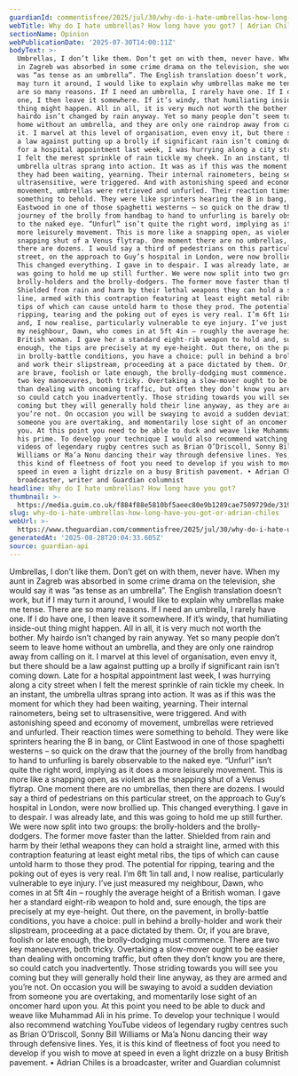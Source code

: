 ```yaml
---
guardianId: commentisfree/2025/jul/30/why-do-i-hate-umbrellas-how-long-have-you-got
webTitle: Why do I hate umbrellas? How long have you got? | Adrian Chiles
sectionName: Opinion
webPublicationDate: '2025-07-30T14:00:11Z'
bodyText: >-
  Umbrellas, I don’t like them. Don’t get on with them, never have. When my aunt
  in Zagreb was absorbed in some crime drama on the television, she would say it
  was “as tense as an umbrella”. The English translation doesn’t work, but if I
  may turn it around, I would like to explain why umbrellas make me tense. There
  are so many reasons. If I need an umbrella, I rarely have one. If I do have
  one, I then leave it somewhere. If it’s windy, that humiliating inside-out
  thing might happen. All in all, it is very much not worth the bother. My
  hairdo isn’t changed by rain anyway. Yet so many people don’t seem to leave
  home without an umbrella, and they are only one raindrop away from calling on
  it. I marvel at this level of organisation, even envy it, but there should be
  a law against putting up a brolly if significant rain isn’t coming down. Late
  for a hospital appointment last week, I was hurrying along a city street when
  I felt the merest sprinkle of rain tickle my cheek. In an instant, the
  umbrella ultras sprang into action. It was as if this was the moment for which
  they had been waiting, yearning. Their internal rainometers, being set to
  ultrasensitive, were triggered. And with astonishing speed and economy of
  movement, umbrellas were retrieved and unfurled. Their reaction times were
  something to behold. They were like sprinters hearing the B in bang, or Clint
  Eastwood in one of those spaghetti westerns – so quick on the draw that the
  journey of the brolly from handbag to hand to unfurling is barely observable
  to the naked eye. “Unfurl” isn’t quite the right word, implying as it does a
  more leisurely movement. This is more like a snapping open, as violent as the
  snapping shut of a Venus flytrap. One moment there are no umbrellas, then
  there are dozens. I would say a third of pedestrians on this particular
  street, on the approach to Guy’s hospital in London, were now brollied up.
  This changed everything. I gave in to despair. I was already late, and this
  was going to hold me up still further. We were now split into two groups: the
  brolly-holders and the brolly-dodgers. The former move faster than the latter.
  Shielded from rain and harm by their lethal weapons they can hold a straight
  line, armed with this contraption featuring at least eight metal ribs, the
  tips of which can cause untold harm to those they prod. The potential for
  ripping, tearing and the poking out of eyes is very real. I’m 6ft 1in tall
  and, I now realise, particularly vulnerable to eye injury. I’ve just measured
  my neighbour, Dawn, who comes in at 5ft 4in – roughly the average height of a
  British woman. I gave her a standard eight-rib weapon to hold and, sure
  enough, the tips are precisely at my eye-height. Out there, on the pavement,
  in brolly-battle conditions, you have a choice: pull in behind a brolly-holder
  and work their slipstream, proceeding at a pace dictated by them. Or, if you
  are brave, foolish or late enough, the brolly-dodging must commence. There are
  two key manoeuvres, both tricky. Overtaking a slow-mover ought to be easier
  than dealing with oncoming traffic, but often they don’t know you are there,
  so could catch you inadvertently. Those striding towards you will see you
  coming but they will generally hold their line anyway, as they are armed and
  you’re not. On occasion you will be swaying to avoid a sudden deviation from
  someone you are overtaking, and momentarily lose sight of an oncomer hard upon
  you. At this point you need to be able to duck and weave like Muhammad Ali in
  his prime. To develop your technique I would also recommend watching YouTube
  videos of legendary rugby centres such as Brian O’Driscoll, Sonny Bill
  Williams or Ma’a Nonu dancing their way through defensive lines. Yes, it is
  this kind of fleetness of foot you need to develop if you wish to move at
  speed in even a light drizzle on a busy British pavement. • Adrian Chiles is a
  broadcaster, writer and Guardian columnist
headline: Why do I hate umbrellas? How long have you got?
thumbnail: >-
  https://media.guim.co.uk/f884f88e5810bf5aeec80e9b1289cae7509729de/319_0_3623_2899/500.jpg
slug: why-do-i-hate-umbrellas-how-long-have-you-got-or-adrian-chiles
webUrl: >-
  https://www.theguardian.com/commentisfree/2025/jul/30/why-do-i-hate-umbrellas-how-long-have-you-got
generatedAt: '2025-08-28T20:04:33.605Z'
source: guardian-api
---
```

Umbrellas, I don’t like them. Don’t get on with them, never have. When my aunt in Zagreb was absorbed in some crime drama on the television, she would say it was “as tense as an umbrella”. The English translation doesn’t work, but if I may turn it around, I would like to explain why umbrellas make me tense. There are so many reasons. If I need an umbrella, I rarely have one. If I do have one, I then leave it somewhere. If it’s windy, that humiliating inside-out thing might happen. All in all, it is very much not worth the bother. My hairdo isn’t changed by rain anyway. Yet so many people don’t seem to leave home without an umbrella, and they are only one raindrop away from calling on it. I marvel at this level of organisation, even envy it, but there should be a law against putting up a brolly if significant rain isn’t coming down. Late for a hospital appointment last week, I was hurrying along a city street when I felt the merest sprinkle of rain tickle my cheek. In an instant, the umbrella ultras sprang into action. It was as if this was the moment for which they had been waiting, yearning. Their internal rainometers, being set to ultrasensitive, were triggered. And with astonishing speed and economy of movement, umbrellas were retrieved and unfurled. Their reaction times were something to behold. They were like sprinters hearing the B in bang, or Clint Eastwood in one of those spaghetti westerns – so quick on the draw that the journey of the brolly from handbag to hand to unfurling is barely observable to the naked eye. “Unfurl” isn’t quite the right word, implying as it does a more leisurely movement. This is more like a snapping open, as violent as the snapping shut of a Venus flytrap. One moment there are no umbrellas, then there are dozens. I would say a third of pedestrians on this particular street, on the approach to Guy’s hospital in London, were now brollied up. This changed everything. I gave in to despair. I was already late, and this was going to hold me up still further. We were now split into two groups: the brolly-holders and the brolly-dodgers. The former move faster than the latter. Shielded from rain and harm by their lethal weapons they can hold a straight line, armed with this contraption featuring at least eight metal ribs, the tips of which can cause untold harm to those they prod. The potential for ripping, tearing and the poking out of eyes is very real. I’m 6ft 1in tall and, I now realise, particularly vulnerable to eye injury. I’ve just measured my neighbour, Dawn, who comes in at 5ft 4in – roughly the average height of a British woman. I gave her a standard eight-rib weapon to hold and, sure enough, the tips are precisely at my eye-height. Out there, on the pavement, in brolly-battle conditions, you have a choice: pull in behind a brolly-holder and work their slipstream, proceeding at a pace dictated by them. Or, if you are brave, foolish or late enough, the brolly-dodging must commence. There are two key manoeuvres, both tricky. Overtaking a slow-mover ought to be easier than dealing with oncoming traffic, but often they don’t know you are there, so could catch you inadvertently. Those striding towards you will see you coming but they will generally hold their line anyway, as they are armed and you’re not. On occasion you will be swaying to avoid a sudden deviation from someone you are overtaking, and momentarily lose sight of an oncomer hard upon you. At this point you need to be able to duck and weave like Muhammad Ali in his prime. To develop your technique I would also recommend watching YouTube videos of legendary rugby centres such as Brian O’Driscoll, Sonny Bill Williams or Ma’a Nonu dancing their way through defensive lines. Yes, it is this kind of fleetness of foot you need to develop if you wish to move at speed in even a light drizzle on a busy British pavement. • Adrian Chiles is a broadcaster, writer and Guardian columnist
